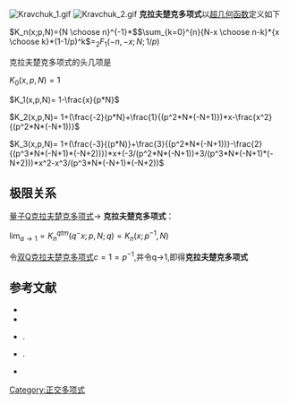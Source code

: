 {{noteTA
|1=zh-cn:克拉夫楚克; zh-tw:克拉夫丘克
}}
[[File:Kravchuk_1.gif|thumb]]
[[File:Kravchuk_2.gif|thumb]]
'''克拉夫楚克多项式'''以[[超几何函数|超几何函数]]定义如下

<math>K_n(x;p,N)={N \choose n}^{-1}*</math><math>\sum_{k=0}^{n}{N-x \choose n-k}*{x \choose k}*(1-1/p)^k</math>=<math>_2F_1(-n,-x;N;1/p)</math>


克拉夫楚克多项式的头几项是

<math>K_0(x,p,N)= 1</math>

<math>K_1(x,p,N)= 1-\frac{x}{p*N}   </math>

<math> K_2(x,p,N)= 1+(\frac{-2}{p*N}+\frac{1}{(p^2*N*(-N+1)})*x-\frac{x^2}{(p^2*N*(-N+1))}  </math>

<math>K_3(x,p,N)= 1+(\frac{-3}{(p*N)}+\frac{3}{(p^2*N*(-N+1))}-\frac{2}{(p^3*N*(-N+1)*(-N+2))})*x+(-3/(p^2*N*(-N+1))+3/(p^3*N*(-N+1)*(-N+2)))*x^2-x^3/(p^3*N*(-N+1)*(-N+2))   </math>

==极限关系==
[[量子Q克拉夫楚克多项式|量子Q克拉夫楚克多项式]]→ '''克拉夫楚克多项式'''：

<math>\lim_{a \to 1}=K_{n}^{qtm}(q^-{x};p,N;q)=K_{n}(x;p^{-1},N)</math>

令[[双Q克拉夫楚克多项式|双Q克拉夫楚克多项式]]<math>c=1=p^{-1}</math>,并令q→1,即得'''克拉夫楚克多项式'''

==参考文献==
<references/>
*{{Citation | last1=Kravchuk | first1=M. | | authorlink = Mikhail Kravchuk | title=Sur une généralisation des polynomes d'Hermite. | url=http://gallica.bnf.fr/ark:/12148/bpt6k3142j.pleinepage.f620.langEN | language=fr | jfm=55.0799.01 | year=1929 | journal=Comptes Rendus Mathematique | volume=189 | pages=620–622}}
*{{dlmf|id=18.19|title=Hahn Class: Definitions|first=Tom H. |last=Koornwinder|first2=Roderick S. C.|last2= Wong|first3=Roelof |last3=Koekoek||first4=René F. |last4=Swarttouw}}
*{{citation
 | last1 = Nikiforov | first1 = A. F.
 | last2 = Suslov | first2 = S. K.
 | last3 = Uvarov | first3 = V. B.
 | isbn = 3-540-51123-7
 | location = Berlin
 | mr = 1149380
 | publisher = Springer-Verlag
 | series = Springer Series in Computational Physics
 | title = Classical Orthogonal Polynomials of a Discrete Variable
 | year = 1991}}.
*{{citation
 | last = Levenshtein | first = Vladimir I. | author-link = Vladimir Levenshtein
 | doi = 10.1109/18.412678
 | issue = 5
 | journal = IEEE Transactions on Information Theory
 | mr = 1366326
 | pages = 1303–1321
 | title = Krawtchouk polynomials and universal bounds for codes and designs in Hamming spaces
 | volume = 41
 | year = 1995}}.
*{{Citation | author=F. J. MacWilliams | coauthors=N. J. A. Sloane | title=The Theory of Error-Correcting Codes | publisher=North-Holland | year=1977 | isbn=0-444-85193-3}}

[[Category:正交多项式|Category:正交多项式]]